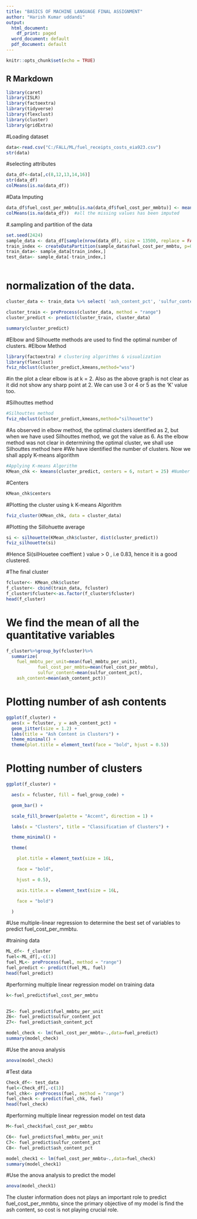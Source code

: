 ---
title: "BASICS OF MACHINE LANGUAGE FINAL ASSIGNMENT"
author: "Harish Kumar uddandi"
output:
  html_document:
    df_print: paged
  word_document: default
  pdf_document: default
---

```{r setup, include=FALSE}
knitr::opts_chunk$set(echo = TRUE)
```

## R Markdown

```{r}
library(caret)
library(ISLR)
library(factoextra) 
library(tidyverse) 
library(flexclust)
library(cluster)
library(gridExtra)

```


#Loading dataset
```{r}
data<-read.csv("C:/FALL/ML/fuel_receipts_costs_eia923.csv")
str(data)  
```

#selecting attributes 
```{r}

data_df<-data[,c(8,12,13,14,16)]
str(data_df)
colMeans(is.na(data_df))

```

#Data Imputing
```{r}

data_df$fuel_cost_per_mmbtu[is.na(data_df$fuel_cost_per_mmbtu)] <- mean(data_df$fuel_cost_per_mmbtu, na.rm = TRUE) 
colMeans(is.na(data_df))  #all the missing values has been imputed 

```

#.sampling and partition of the data
```{r}
set.seed(2424)
sample_data <- data_df[sample(nrow(data_df), size = 13500, replace = FALSE), ]
train_index <- createDataPartition(sample_data$fuel_cost_per_mmbtu, p=0.75, list = FALSE)
train_data<- sample_data[train_index,]
test_data<- sample_data[-train_index,]



```

# normalization of the data.
```{r}
cluster_data <- train_data %>% select( 'ash_content_pct', 'sulfur_content_pct','fuel_mmbtu_per_unit','fuel_cost_per_mmbtu')

cluster_train <- preProcess(cluster_data, method = "range")
cluster_predict <- predict(cluster_train, cluster_data)

summary(cluster_predict)
```



#Elbow and Silhouette methods are used to find the optimal number of clusters. 
#Elbow Method
```{r}
library(factoextra) # clustering algorithms & visualization
library(flexclust)
fviz_nbclust(cluster_predict,kmeans,method="wss") 
```

#in the plot a clear elbow is at k = 2. Also as the above graph is not clear as it did not show any sharp point at 2. We can use 3 or 4 or 5 as the 'K' value too.

#Silhouttes method
```{r}
#Silhouttes method
fviz_nbclust(cluster_predict,kmeans,method="silhouette")
```

#As observed in elbow method, the optimal clusters identified as 2, but when we have used Silhouttes method, we got the value as 6. As the elbow method was not clear in determining the optimal cluster, we shall use Silhouttes method here
#We have identified the number of clusters. Now we shall apply K-means algorithm

```{r}
#Applying K-means Algorithm
KMean_chk <- kmeans(cluster_predict, centers = 6, nstart = 25) #Number of restarts = 25
```


#Centers
```{r}
KMean_chk$centers

```

#Plotting the cluster using k K-means Algorithm
```{r}
fviz_cluster(KMean_chk, data = cluster_data)
```

#Plotting the Sillohuette average
```{r}
si <- silhouette(KMean_chk$cluster, dist(cluster_predict))
fviz_silhouette(si)
```
#Hence Si(silHouetee coeffient ) value > 0 , i.e 0.83, hence it is a good  clustered.


#The final cluster 
```{r}
fcluster<- KMean_chk$cluster
f_cluster<- cbind(train_data, fcluster)
f_cluster$fcluster<-as.factor(f_cluster$fcluster)
head(f_cluster)

```

# We find the mean of all the quantitative variables 
```{r}
f_cluster%>%group_by(fcluster)%>%
  summarize(
    fuel_mmbtu_per_unit=mean(fuel_mmbtu_per_unit),
            fuel_cost_per_mmbtu=mean(fuel_cost_per_mmbtu),
            sulfur_content=mean(sulfur_content_pct),
    ash_content=mean(ash_content_pct))
```

# Plotting number of ash contents 
```{r}
ggplot(f_cluster) +
  aes(x = fcluster, y = ash_content_pct) +
  geom_jitter(size = 1.2) +
  labs(title = "Ash Content in Clusters") +
  theme_minimal() +
  theme(plot.title = element_text(face = "bold", hjust = 0.5))

```

# Plotting number of clusters 
```{r}
ggplot(f_cluster) +

  aes(x = fcluster, fill = fuel_group_code) +

  geom_bar() +

  scale_fill_brewer(palette = "Accent", direction = 1) +

  labs(x = "Clusters", title = "Classification of Clusters") +

  theme_minimal() +

  theme(

    plot.title = element_text(size = 16L,

    face = "bold",

    hjust = 0.5),

    axis.title.x = element_text(size = 16L,

    face = "bold")

  )
```



#Use multiple-linear regression to determine the best set of variables to predict fuel_cost_per_mmbtu.

#training data 
```{r}
ML_df<- f_cluster
fuel<-ML_df[,-c(1)]
fuel_ML<- preProcess(fuel, method = "range")
fuel_predict <- predict(fuel_ML, fuel)
head(fuel_predict)
```

#performing multiple linear regression model on training data 
```{r}
k<-fuel_predict$fuel_cost_per_mmbtu

 
Z5<- fuel_predict$fuel_mmbtu_per_unit 
Z6<- fuel_predict$sulfur_content_pct
Z7<- fuel_predict$ash_content_pct
```

```{r}
model_check <- lm(fuel_cost_per_mmbtu~.,data=fuel_predict)
summary(model_check)

``` 

#Use the anova analysis
```{r}
anova(model_check)
```


#Test data
```{r}
Check_df<- test_data
fuel<-Check_df[,-c(1)]
fuel_chk<- preProcess(fuel, method = "range")
fuel_check <- predict(fuel_chk, fuel)
head(fuel_check)

```

#performing multiple linear regression model on test data 
```{r}
M<-fuel_check$fuel_cost_per_mmbtu

C6<- fuel_predict$fuel_mmbtu_per_unit 
C7<- fuel_predict$sulfur_content_pct
C8<- fuel_predict$ash_content_pct
```

```{r}
model_check1 <- lm(fuel_cost_per_mmbtu~.,data=fuel_check)
summary(model_check1)

``` 

#Use the anova analysis to predict the model
```{r}
anova(model_check1)
```

The cluster information does not plays an important role to predict fuel_cost_per_mmbtu, since the primary objective of my model  is find the ash content, so cost is not playing crucial role.
